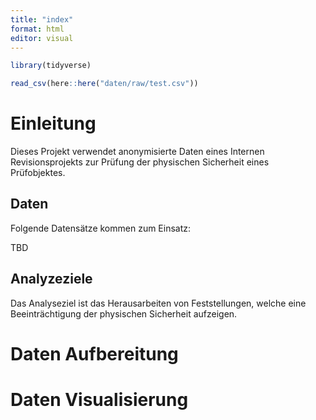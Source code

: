 ```yaml
---
title: "index"
format: html
editor: visual
---
```


```r
library(tidyverse)
```

```r
read_csv(here::here("daten/raw/test.csv"))
```

# Einleitung

Dieses Projekt verwendet anonymisierte Daten eines Internen Revisionsprojekts zur Prüfung der physischen Sicherheit eines Prüfobjektes.

## Daten

Folgende Datensätze kommen zum Einsatz:

TBD

## Analyzeziele

Das Analyseziel ist das Herausarbeiten von Feststellungen, welche eine Beeinträchtigung der physischen Sicherheit aufzeigen.

# Daten Aufbereitung

# Daten Visualisierung
